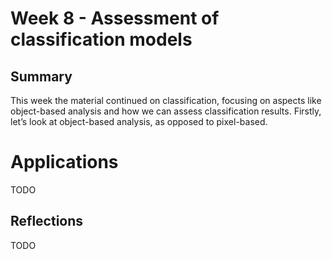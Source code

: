 # Week 8 - Assessment of classification models

## Summary
This week the material continued on classification, focusing on aspects like object-based analysis and how we can assess classification results. Firstly, let's look at object-based analysis, as opposed to pixel-based. 

# Applications
TODO

## Reflections
TODO